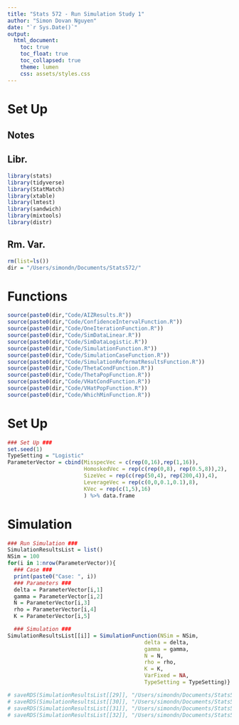 ```yaml
---
title: "Stats 572 - Run Simulation Study 1"
author: "Simon Dovan Nguyen"
date: "`r Sys.Date()`"
output:
  html_document:
    toc: true
    toc_float: true
    toc_collapsed: true
    theme: lumen
    css: assets/styles.css
---
```


# Set Up
## Notes

## Libr.
```r
library(stats)
library(tidyverse)
library(StatMatch)
library(xtable)
library(lmtest)
library(sandwich)
library(mixtools)
library(distr)
```

## Rm. Var.
```r
rm(list=ls())
dir = "/Users/simondn/Documents/Stats572/"
```

# Functions
```r
source(paste0(dir,"Code/AIZResults.R"))
source(paste0(dir,"Code/ConfidenceIntervalFunction.R"))
source(paste0(dir,"Code/OneIterationFunction.R"))
source(paste0(dir,"Code/SimDataLinear.R"))
source(paste0(dir,"Code/SimDataLogistic.R"))
source(paste0(dir,"Code/SimulationFunction.R"))
source(paste0(dir,"Code/SimulationCaseFunction.R"))
source(paste0(dir,"Code/SimulationReformatResultsFunction.R"))
source(paste0(dir,"Code/ThetaCondFunction.R"))
source(paste0(dir,"Code/ThetaPopFunction.R"))
source(paste0(dir,"Code/VHatCondFunction.R"))
source(paste0(dir,"Code/VHatPopFunction.R"))
source(paste0(dir,"Code/WhichMinFunction.R"))
```

# Set Up
```r
### Set Up ###
set.seed(1)
TypeSetting = "Logistic"
ParameterVector = cbind(MisspecVec = c(rep(0,16),rep(1,16)),                        # Delta: Misspecification Rate
                        HomoskedVec = rep(c(rep(0,8), rep(0.5,8)),2),                # Gamma: Heteroskedasticity Rate
                        SizeVec = rep(c(rep(50,4), rep(200,4)),4),                   # N: Observations
                        LeverageVec = rep(c(0,0,0.1,0.1),8),                         # rho: Mixture Leverage
                        KVec = rep(c(1,5),16)                                        # K: Parameters
                        ) %>% data.frame
```

# Simulation
```r
### Run Simulation ###
SimulationResultsList = list()
NSim = 100
for(i in 1:nrow(ParameterVector)){
  ### Case ###
  print(paste0("Case: ", i))
  ### Parameters ###
  delta = ParameterVector[i,1]
  gamma = ParameterVector[i,2]
  N = ParameterVector[i,3]
  rho = ParameterVector[i,4]
  K = ParameterVector[i,5]

  ### Simulation ###
SimulationResultsList[[i]] = SimulationFunction(NSim = NSim, 
                                           delta = delta,
                                           gamma = gamma,
                                           N = N,
                                           rho = rho,
                                           K = K,
                                           VarFixed = NA,
                                           TypeSetting = TypeSetting)}

# saveRDS(SimulationResultsList[[29]], "/Users/simondn/Documents/Stats572/Results/Logistic/N50_200/sim_D1_G0.5_N200_R0_K1.rds")
# saveRDS(SimulationResultsList[[30]], "/Users/simondn/Documents/Stats572/Results/Logistic/N50_200/sim_D1_G0.5_N200_R0_K5.rds")
# saveRDS(SimulationResultsList[[31]], "/Users/simondn/Documents/Stats572/Results/Logistic/N50_200/sim_D1_G0.5_N200_R0.1_K1.rds")
# saveRDS(SimulationResultsList[[32]], "/Users/simondn/Documents/Stats572/Results/Logistic/N50_200/sim_D1_G0.5_N200_R0.1_K5.rds")

```






